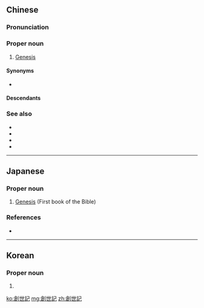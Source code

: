 {{also|创世记}}
==Chinese==
{{zh-forms|s=创世记|type=21}}

===Pronunciation===
{{zh-pron
|m=Chuàngshìjì
|c=cong3 sai3 gei3
|h=pfs=Chhóng-sṳ-ki
|md=Cháung-sié-gé
|mn=Chhòng-sè-kì
|cat=pn
}}

===Proper noun===
{{zh-proper noun}}

# [[Genesis]] {{gloss|first book of the Bible}}

====Synonyms====
* {{qualifier|Catholic}} {{zh-l|創世紀}}

====Descendants====
{{CJKV||そうせいき|창세기|Sáng thế ký}}

===See also===
* {{zh-l|出埃及記}}
* {{zh-l|利未記}}
* {{zh-l|民數記}}
* {{zh-l|申命記}}

{{zh-cat|Books of the Bible}}

----

==Japanese==
{{ja-kanjitab|そう|せい|き|yomi=on}}

===Proper noun===
{{ja-pos|そうせいき|proper}}

# [[Genesis]] (First book of the Bible)

===References===
* {{R:Shogakukan}}

----

==Korean==
{{ko-hanjatab}}

===Proper noun===
{{ko-proper noun|hj|hangeul=창세기|rv=Changsegi|hidx=ㅊ}}

# {{hanja form of|창세기|Genesis}}

[[ko:創世記]]
[[mg:創世記]]
[[zh:創世記]]
